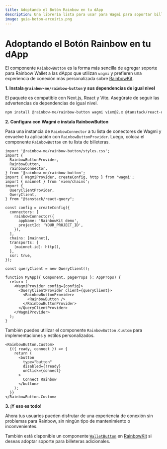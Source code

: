```yaml
---
title: Adoptando el Botón Rainbow en tu dApp
description: Una librería lista para usar para Wagmi para soportar billeteras Rainbow en tu dApp
image: guia-boton-arcoiris.png
---
```


# Adoptando el Botón Rainbow en tu dApp

El componente `RainbowButton` es la forma más sencilla de agregar soporte para Rainbow Wallet a las dApps que utilizan `wagmi` y prefieren una experiencia de conexión más personalizada sobre [RainbowKit](https://www.rainbowkit.com/docs/installation).

**1. Instala `@rainbow-me/rainbow-button` y sus dependencias de igual nivel**

El paquete es compatible con Next.js, React y Vite. Asegúrate de seguir las advertencias de dependencias de igual nivel.

```bash
npm install @rainbow-me/rainbow-button wagmi viem@2.x @tanstack/react-query
```

**2. Configura con Wagmi e instala RainbowButton**

Pasa una instancia de `RainbowConnector` a tu lista de conectores de Wagmi y envuelve tu aplicación con `RainbowButtonProvider`. Luego, coloca el componente `RainbowButton` en tu lista de billeteras.

```tsx
import '@rainbow-me/rainbow-button/styles.css';
import {
  RainbowButtonProvider,
  RainbowButton,
  rainbowConnector,
} from '@rainbow-me/rainbow-button';
import { WagmiProvider, createConfig, http } from 'wagmi';
import { mainnet } from 'viem/chains';
import {
  QueryClientProvider,
  QueryClient,
} from "@tanstack/react-query";

const config = createConfig({
  connectors: [
    rainbowConnector({
      appName: 'RainbowKit demo',
      projectId: 'YOUR_PROJECT_ID',
    }),
  ],
  chains: [mainnet],
  transports: {
    [mainnet.id]: http(),
  },
  ssr: true,
});

const queryClient = new QueryClient();

function MyApp({ Component, pageProps }: AppProps) {
  return (
    <WagmiProvider config={config}>
      <QueryClientProvider client={queryClient}>
        <RainbowButtonProvider>
          <RainbowButton />
        </RainbowButtonProvider>
      </QueryClientProvider>
    </WagmiProvider>
  );
}
```

También puedes utilizar el componente `RainbowButton.Custom` para implementaciones y estilos personalizados.

```tsx
<RainbowButton.Custom>
  {({ ready, connect }) => {
    return (
      <button
        type="button"
        disabled={!ready}
        onClick={connect}
      >
        Connect Rainbow
      </button>
    );
  }}
</RainbowButton.Custom>
```

**3. ¡Y eso es todo!**

Ahora tus usuarios pueden disfrutar de una experiencia de conexión sin problemas para Rainbow, sin ningún tipo de mantenimiento o inconvenientes.

También está disponible un componente [`WalletButton`](https://www.rainbowkit.com/docs/wallet-button) en [RainbowKit](https://www.rainbowkit.com/docs/installation) si deseas adoptar soporte para billeteras adicionales.
